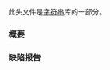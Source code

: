 {{cpp/header/title|string}}
{{cpp/header/navbar}}

此头文件是[[cpp/string|字符串]]库的一部分。

{{dsc begin}}
{{dsc h1|包含}}
{{dsc inc|cpp/header/dsc compare}}
{{dsc inc|cpp/header/dsc initializer_list}}

{{dsc h1|类}}
{{dsc tclass|cpp/string/char_traits|描述字符类型的性质的类模板}}
{{dsc|{{c/core|std::char_traits&lt;char&gt;}}|{{mark ptclass}}}}
{{dsc|{{c/core|std::char_traits&lt;wchar_t&gt;}}|{{mark ptclass}}}}
{{dsc|{{c/core|std::char_traits&lt;char8_t&gt;}} {{mark c++20}}|{{mark ptclass}}}}
{{dsc|{{c/core|std::char_traits&lt;char16_t&gt;}} {{mark c++11}}|{{mark ptclass}}}}
{{dsc|{{c/core|std::char_traits&lt;char32_t&gt;}} {{mark c++11}}|{{mark ptclass}}}}

{{dsc inc|cpp/string/dsc basic_string}}
{{dsc|{{lc|std::string}}|{{c/core|std::basic_string&lt;char&gt;}} {{mark typedef}}}}
{{dsc|{{lc|std::u8string}} {{mark c++20}}|{{c/core|std::basic_string&lt;char8_t&gt;}} {{mark typedef}}}}
{{dsc|{{lc|std::u16string}} {{mark c++11}}|{{c/core|std::basic_string&lt;char16_t&gt;}} {{mark typedef}}}}
{{dsc|{{lc|std::u32string}} {{mark c++11}}|{{c/core|std::basic_string&lt;char32_t&gt;}} {{mark typedef}}}}
{{dsc|{{lc|std::wstring}}|{{c/core|std::basic_string&lt;wchar_t&gt;}} {{mark typedef}}}}

{{dsc|{{lc|std::pmr::basic_string}} {{mark c++17}}|{{mark talias}}}}

{{dsc|{{lc|std::pmr::string}} {{mark c++17}}|{{c/core|std::pmr::basic_string&lt;char&gt;}} {{mark typedef}}}}
{{dsc|{{lc|std::pmr::u8string}} {{mark c++20}}|{{c/core|std::pmr::basic_string&lt;char8_t&gt;}} {{mark typedef}}}}
{{dsc|{{lc|std::pmr::u16string}} {{mark c++17}}|{{c/core|std::pmr::basic_string&lt;char16_t&gt;}} {{mark typedef}}}}
{{dsc|{{lc|std::pmr::u32string}} {{mark c++17}}|{{c/core|std::pmr::basic_string&lt;char32_t&gt;}} {{mark typedef}}}}
{{dsc|{{lc|std::pmr::wstring}} {{mark c++17}}|{{c/core|std::pmr::basic_string&lt;wchar_t&gt;}} {{mark typedef}}}}

{{dsc inc|cpp/string/basic_string/dsc hash}}

{{dsc h1|函数}}
{{dsc inc|cpp/string/basic_string/dsc operator+}}
{{dsc inc|cpp/string/basic_string/dsc operator_cmp}}
{{dsc inc|cpp/string/basic_string/dsc swap2}}
{{dsc inc|cpp/container/dsc erase seq|basic_string}}

{{dsc h2|输入/输出}}
{{dsc inc|cpp/string/basic_string/dsc operator_ltltgtgt}}
{{dsc inc|cpp/string/basic_string/dsc getline}}

{{dsc h2|数值转换}}
{{dsc inc|cpp/string/basic_string/dsc stol}}
{{dsc inc|cpp/string/basic_string/dsc stoul}}
{{dsc inc|cpp/string/basic_string/dsc stof}}
{{dsc inc|cpp/string/basic_string/dsc to_string}}
{{dsc inc|cpp/string/basic_string/dsc to_wstring}}

{{dsc h2|范围访问}}
{{dsc inc|cpp/iterator/dsc begin}}
{{dsc inc|cpp/iterator/dsc end}}
{{dsc inc|cpp/iterator/dsc rbegin}}
{{dsc inc|cpp/iterator/dsc rend}}
{{dsc inc|cpp/iterator/dsc size}}
{{dsc inc|cpp/iterator/dsc empty}}
{{dsc inc|cpp/iterator/dsc data}}

{{dsc h2|字面量}}
{{dsc namespace|std::literals::string_literals|inline=true}}
{{dsc inc|cpp/string/basic_string/dsc operator""s}}
{{dsc end}}

===概要===
{{cpp/synopsis/string}}

===缺陷报告===
{{dr list begin}}
{{dr list item|wg=lwg|dr=209|std=C++98|before=概要中以下 {{lc|std::basic_string}} 成员的声明使用的风格不统一：
* {{tt|void push_back(CharT c);}}
* {{tt|basic_string&amp; assign(const basic_string&amp; str);}}
* {{tt|void swap(basic_string&amp; str);}}
|after=使之统一}}
{{dr list end}}

{{langlinks|en|es|ja|ru}}